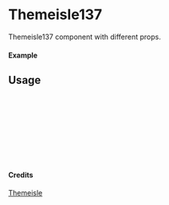 
<Meta of={Themeisle137} title="Themeisle/Themeisle137" />

# Themeisle137

Themeisle137 component with different props.

#### Example

<Canvas of={Themeisle137.Primary} />

## Usage

```ts
import { Themeisle137 } from "yadl-ui";

const Example = () => {
  return (
      <Themeisle137 />
  );
};

export default Example;
```

#### Credits
[Themeisle](https://themeisle.com/illustrations/)
